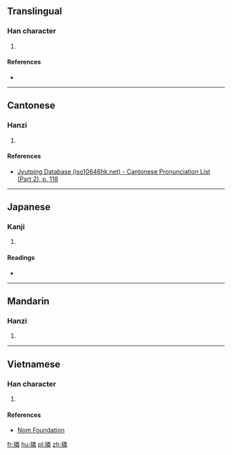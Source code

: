 ==Translingual==

===Han character===
{{Han char|rn=64|rad=手|as=12|sn=15|four=|canj=手火木手 (QFDQ)|ids=⿰[[扌]][[粦]]}}

# {{defn|Han|sort=手12}}

====References====
* {{Han ref|kx=0454.240|dkj=12714|dj=0804.040|hdz=31962.060|uh=649B|ud=25755}}

----

==Cantonese==

===Hanzi===
{{yue-hanzi|jyut=[[leon5]]|y=leun5}}

# {{defn|lang=yue|sort=手12}}

====References====
*[http://www.iso10646hk.net/jp/document/download.jsp Jyutping Database (iso10646hk.net) - Cantonese Pronunciation List (Part 2), p. 118]

----

==Japanese==

===Kanji===
{{ja-kanji|grade=|rs=手12}}

# {{defn|lang=ja|sort=手12}}

====Readings====
* {{ja-readings|on=[[りん]] (rin)|kun=[[たすける]] (tasukeru), [[ぬく]] (nuku)}}

----

==Mandarin==

===Hanzi===
{{cmn-hanzi|pin=[[lǐn]] ([[lin3]])|wg=lin<sup>3</sup>}}

# {{defn|lang=cmn|sort=手12}}

----

==Vietnamese==

===Han character===
{{vi-readings|rs=手12| hanviet = lăn}}

# {{defn|lang=vi|sort=手12}}

====References====
*[http://nomfoundation.org/common/nom_details.php?codepoint=649b Nom Foundation]

[[fr:撛]]
[[hu:撛]]
[[pl:撛]]
[[zh:撛]]